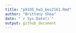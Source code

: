 ```yaml
---
title: "p8105_hw3_bes2161.Rmd"
author: "Brittany Shea"
date: "`r Sys.Date()`"
output: github_document
---
```

